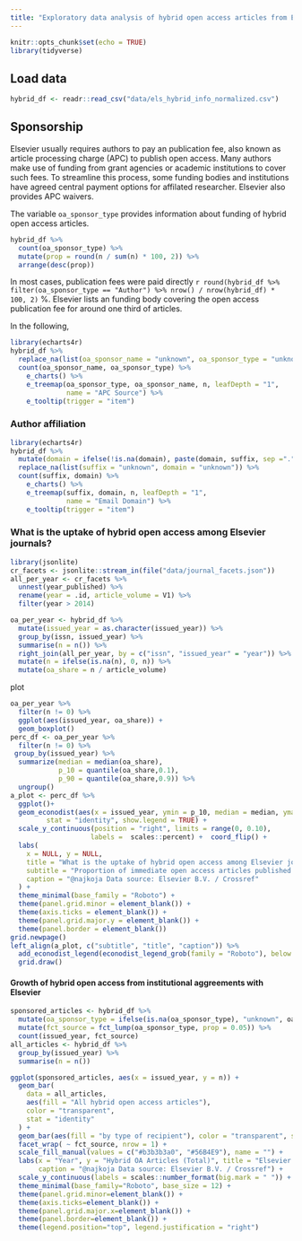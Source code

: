 ```yaml
---
title: "Exploratory data analysis of hybrid open access articles from Elsevier"
---
```


```r
knitr::opts_chunk$set(echo = TRUE)
library(tidyverse)
```

## Load data

```r
hybrid_df <- readr::read_csv("data/els_hybrid_info_normalized.csv")
```

## Sponsorship 

Elsevier usually requires authors to pay an publication fee, also known as article processing charge (APC) to publish open access. Many authors make use of funding from grant agencies or academic institutions to cover such fees. To streamline this process, some funding bodies and institutions have agreed central payment options for affilated researcher. Elsevier also provides APC waivers.

The variable `oa_sponsor_type` provides information about funding of hybrid open access articles.

```r
hybrid_df %>%
  count(oa_sponsor_type) %>%
  mutate(prop = round(n / sum(n) * 100, 2)) %>%
  arrange(desc(prop))
```

In most cases, publication fees were paid directly `r round(hybrid_df %>% filter(oa_sponsor_type == "Author") %>% nrow() / nrow(hybrid_df) * 100, 2)` %. Elsevier lists an funding body covering the open access publication fee for around one third of articles. 

In the following, 

```r
library(echarts4r)
hybrid_df %>% 
  replace_na(list(oa_sponsor_name = "unknown", oa_sponsor_type = "unknown")) %>%
  count(oa_sponsor_name, oa_sponsor_type) %>%
    e_charts() %>%
    e_treemap(oa_sponsor_type, oa_sponsor_name, n, leafDepth = "1",
              name = "APC Source") %>%
    e_tooltip(trigger = "item")
```

### Author affiliation

```r
library(echarts4r)
hybrid_df %>% 
  mutate(domain = ifelse(!is.na(domain), paste(domain, suffix, sep ="."), NA)) %>%
  replace_na(list(suffix = "unknown", domain = "unknown")) %>%
  count(suffix, domain) %>%
    e_charts() %>%
    e_treemap(suffix, domain, n, leafDepth = "1",
              name = "Email Domain") %>%
    e_tooltip(trigger = "item")
```

### What is the uptake of hybrid open access among Elsevier journals?

```r
library(jsonlite)
cr_facets <- jsonlite::stream_in(file("data/journal_facets.json"))
all_per_year <- cr_facets %>%
  unnest(year_published) %>%
  rename(year = .id, article_volume = V1) %>%
  filter(year > 2014)

oa_per_year <- hybrid_df %>%
  mutate(issued_year = as.character(issued_year)) %>%
  group_by(issn, issued_year) %>%
  summarise(n = n()) %>%
  right_join(all_per_year, by = c("issn", "issued_year" = "year")) %>%
  mutate(n = ifelse(is.na(n), 0, n)) %>%
  mutate(oa_share = n / article_volume)
```

plot 

```r
oa_per_year %>%
  filter(n != 0) %>%
  ggplot(aes(issued_year, oa_share)) + 
  geom_boxplot()
perc_df <- oa_per_year %>%
  filter(n != 0) %>%
 group_by(issued_year) %>% 
  summarize(median = median(oa_share),
            p_10 = quantile(oa_share,0.1),
            p_90 = quantile(oa_share,0.9)) %>%
  ungroup()
a_plot <- perc_df %>%
  ggplot()+
  geom_econodist(aes(x = issued_year, ymin = p_10, median = median, ymax = p_90),
         stat = "identity", show.legend = TRUE) +
  scale_y_continuous(position = "right", limits = range(0, 0.10),
                    labels =  scales::percent) +  coord_flip() +
  labs(
    x = NULL, y = NULL,
    title = "What is the uptake of hybrid open access among Elsevier journals?",
    subtitle = "Proportion of immediate open access articles published in subscription-based journals\nJan 2015 to July 2019",
    caption = "@najkoja Data source: Elsevier B.V. / Crossref"
  ) +
  theme_minimal(base_family = "Roboto") +
  theme(panel.grid.minor = element_blank()) +
  theme(axis.ticks = element_blank()) +
  theme(panel.grid.major.y = element_blank()) +
  theme(panel.border = element_blank())
grid.newpage()
left_align(a_plot, c("subtitle", "title", "caption")) %>% 
  add_econodist_legend(econodist_legend_grob(family = "Roboto"), below = "subtitle") %>% 
  grid.draw() 
```

#### Growth of hybrid open access from institutional aggreements with Elsevier

```r
sponsored_articles <- hybrid_df %>%
  mutate(oa_sponsor_type = ifelse(is.na(oa_sponsor_type), "unknown", oa_sponsor_type)) %>%
  mutate(fct_source = fct_lump(oa_sponsor_type, prop = 0.05)) %>%
  count(issued_year, fct_source)
all_articles <- hybrid_df %>%
  group_by(issued_year) %>%
  summarise(n = n())

ggplot(sponsored_articles, aes(x = issued_year, y = n)) +
  geom_bar(
    data = all_articles,
    aes(fill = "All hybrid open access articles"),
    color = "transparent",
    stat = "identity"
  ) +
  geom_bar(aes(fill = "by type of recipient"), color = "transparent", stat = "identity") +
  facet_wrap( ~ fct_source, nrow = 1) +
  scale_fill_manual(values = c("#b3b3b3a0", "#56B4E9"), name = "") +
  labs(x = "Year", y = "Hybrid OA Articles (Total)", title = "Elsevier Hybrid Open Access: To whom did the publisher send the bill?",
       caption = "@najkoja Data source: Elsevier B.V. / Crossref") +
  scale_y_continuous(labels = scales::number_format(big.mark = " ")) +
  theme_minimal(base_family="Roboto", base_size = 12) +
  theme(panel.grid.minor=element_blank()) +
  theme(axis.ticks=element_blank()) +
  theme(panel.grid.major.x=element_blank()) +
  theme(panel.border=element_blank()) +
  theme(legend.position="top", legend.justification = "right")
```